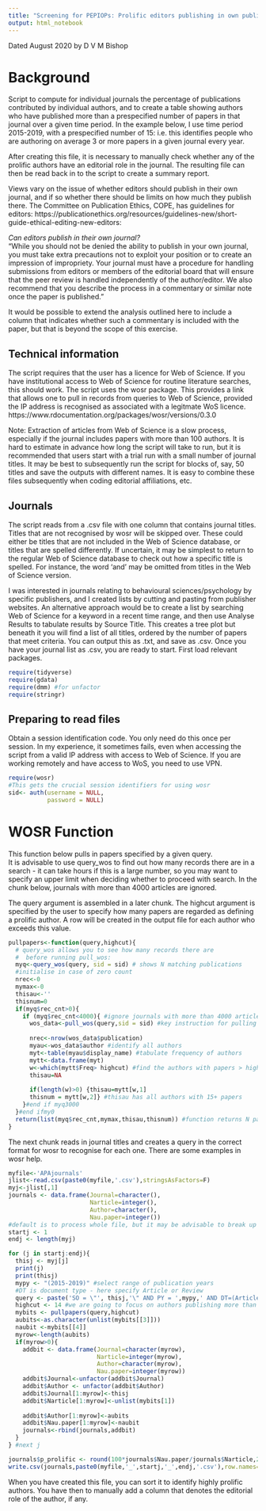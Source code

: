 ```yaml
---
title: "Screening for PEPIOPs: Prolific editors publishing in own publications"
output: html_notebook
---
```


Dated August 2020
by D V M Bishop

# Background
Script to compute for individual journals the percentage of publications contributed by individual authors, and to create a table showing authors who have published more than a prespecified number of papers in that journal over a given time period. In the example below, I use time period 2015-2019, with a prespecified number of 15: i.e. this identifies people who are authoring on average 3 or more papers in a given journal every year. 

After creating this file, it is necessary to manually check whether any of the prolific authors have an editorial role in the journal. The resulting file can then be read back in to the script to create a summary report.  

Views vary on the issue of whether editors should publish in their own journal, and if so whether there should be limits on how much they publish there. The Committee on Publication Ethics, COPE, has guidelines for editors: https://publicationethics.org/resources/guidelines-new/short-guide-ethical-editing-new-editors:  

_Can editors publish in their own journal?_   
"While you should not be denied the ability to publish in your own journal, you must take extra precautions not to exploit your position or to create an impression of impropriety. Your journal must have a procedure for handling submissions from editors or members of the editorial board that will ensure that the peer review is handled independently of the author/editor. We also recommend that you describe the process in a commentary or similar note once the paper is published."  

It would be possible to extend the analysis outlined here to include a column that indicates whether such a commentary is included with the paper, but that is beyond the scope of this exercise.  

## Technical information

The script requires that the user has a licence for Web of Science. If you have institutional access to Web of Science for routine literature searches, this should work.  The script uses the wosr package. This provides a link that allows one to pull in records from queries to Web of Science, provided the IP address is recognised as associated with a legitmate WoS licence.  
https://www.rdocumentation.org/packages/wosr/versions/0.3.0  

Note: Extraction of articles from Web of Science is a slow process, especially if the journal includes papers with more than 100 authors. It is hard to estimate in advance how long the script will take to run, but it is recommended that users start with a trial run with a small number of journal titles. It may be best to subsequently run the script for blocks of, say, 50 titles and save the outputs with different names. It is easy to combine these files subsequently when coding editorial affiliations, etc. 

## Journals
The script reads from a .csv file with one column that contains journal titles. Titles that are not recognised by wosr will be skipped over. These could either be titles that are not included in the Web of Science database, or titles that are spelled differently. If uncertain, it may be simplest to return to the regular Web of Science database to check out how a specific title is spelled. For instance, the word 'and' may be omitted from titles in the Web of Science version.  

I was interested in journals relating to behavioural sciences/psychology by specific publishers, and I created lists by cutting and pasting from publisher websites. An alternative approach would be to create a list by searching Web of Science for a keyword in a recent time range, and then use Analyse Results to tabulate results by Source Title. This creates a tree plot but beneath it you will find a list of all titles, ordered by the number of papers that meet criteria. You can output this as .txt, and save as .csv. Once you have your journal list as .csv, you are ready to start. First load relevant packages.


```r
require(tidyverse)
require(gdata)
require(dmm) #for unfactor
require(stringr)
```

## Preparing to read files  
Obtain a session identification code. You only need do this once per session. In my experience, it sometimes fails, even when accessing the script from a valid IP address with access to Web of Science. If you are working remotely and have access to WoS, you need to use VPN.

```r

require(wosr) 
#This gets the crucial session identifiers for using wosr
sid<- auth(username = NULL,
           password = NULL)


```


# WOSR Function
This function below pulls in papers specified by a given query.  
It is advisable to use query_wos to find out how many records there are in a search - it can take hours if this is a large number, so you may want to specify an upper limit when deciding whether to proceed with search. In the chunk below, journals with more than 4000 articles are ignored.

The query argument is assembled in a later chunk. The highcut argument is specified by the user to specify how many papers are regarded as defining a prolific author. A row will be created in the output file for each author who exceeds this value.

```r

pullpapers<-function(query,highcut){
  # query_wos allows you to see how many records there are 
  #  before running pull_wos:
  myq<-query_wos(query, sid = sid) # shows N matching publications
  #initialise in case of zero count
  nrec<-0
  mymax<-0
  thisau<-''
  thisnum=0
  if(myq$rec_cnt>0){
    if (myq$rec_cnt<4000){ #ignore journals with more than 4000 articles
      wos_data<-pull_wos(query,sid = sid) #key instruction for pulling in data
      
      nrec<-nrow(wos_data$publication)
      myau<-wos_data$author #identify all authors
      myt<-table(myau$display_name) #tabulate frequency of authors
      mytt<-data.frame(myt)
      w<-which(mytt$Freq> highcut) #find the authors with papers > highcut
      thisau=NA
      
      if(length(w)>0) {thisau=mytt[w,1]
      thisnum = mytt[w,2]} #thisau has all authors with 15+ papers
    }#end if myq3000
  }#end ifmy0
  return(list(myq$rec_cnt,mymax,thisau,thisnum)) #function returns N papers found, N for author with maximum N papers, and identity of that author
} 
```

The next chunk reads in journal titles and creates a query in the correct format for wosr to recognise for each one.
There are some examples in wosr help.


```r
myfile<-'APAjournals'
jlist<-read.csv(paste0(myfile,'.csv'),stringsAsFactors=F)
myj<-jlist[,1]
journals <- data.frame(Journal=character(),
                       Narticle=integer(), 
                       Author=character(), 
                       Nau.paper=integer())
#default is to process whole file, but it may be advisable to break up into chunks
startj <- 1
endj <- length(myj)

for (j in startj:endj){
  thisj <- myj[j]
  print(j)
  print(thisj)
  mypy <- "(2015-2019)" #select range of publication years
  #DT is document type - here specify Article or Review
  query <- paste('SO = \"', thisj,'\" AND PY = ',mypy,' AND DT=(Article OR Review)')
  highcut <- 14 #we are going to focus on authors publishing more than this number of papers in the time range specified in mypy
  mybits <- pullpapers(query,highcut)
  aubits<-as.character(unlist(mybits[[3]]))
  naubit <-mybits[[4]]
  myrow<-length(aubits)
  if(myrow>0){
    addbit <- data.frame(Journal=character(myrow),
                         Narticle=integer(myrow), 
                         Author=character(myrow), 
                         Nau.paper=integer(myrow))
    addbit$Journal<-unfactor(addbit$Journal)
    addbit$Author <- unfactor(addbit$Author)
    addbit$Journal[1:myrow]<-thisj
    addbit$Narticle[1:myrow]<-unlist(mybits[1])
    
    addbit$Author[1:myrow]<-aubits
    addbit$Nau.paper[1:myrow]<-naubit
    journals<-rbind(journals,addbit)
  }
} #next j

journals$p_prolific <- round(100*journals$Nau.paper/journals$Narticle,2)
write.csv(journals,paste0(myfile,'_',startj,'_',endj,'.csv'),row.names=F)

```

When you have created this file, you can sort it to identify highly prolific authors. You have then to manually add a column that denotes the editorial role of the author, if any.

